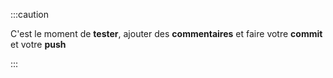 :::caution

C'est le moment de **tester**, ajouter des **commentaires** et faire votre **commit** et votre **push**

:::